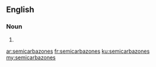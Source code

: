 ==English==

===Noun===
{{head|en|noun plural form}}

# {{plural of|semicarbazone|lang=en}}

[[ar:semicarbazones]]
[[fr:semicarbazones]]
[[ku:semicarbazones]]
[[my:semicarbazones]]